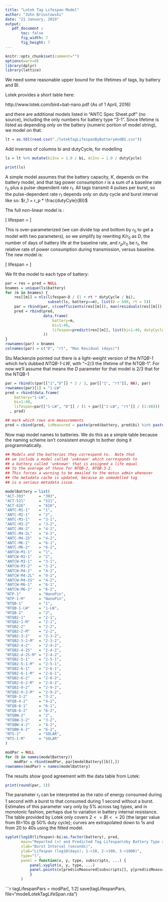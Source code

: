 ```yaml
---
title: "Lotek Tag Lifespan Model"
author: "John Brzustowski"
date: "21 January, 2019"
output:
   pdf_document :
       toc: false
       fig_width: 7
       fig_height: 7
---
```


```r
knitr::opts_chunk$set(comment="")
options(warn=0)
library(dplyr)
library(lattice)
```

We need some reasonable upper bound for the lifetimes of tags,
by battery and BI.

Lotek provides a short table here:

   http://www.lotek.com/bird+bat-nano.pdf  (As of 1 April, 2016)

and there are additional models listed in "ANTC Spec Sheet.pdf" (no
source), including the only numbers for battery type "3-1".  Since
lifetime is listed as depending only on the battery (numeric portion
of model string), we model on that.

```r
lt = as.tbl(read.csv("./lotekTagLifespanByBatteryAndBI.csv"))
```

Add inverses of columns bi and dutyCycle, for modelling

```r

ls = lt %>% mutate(biInv = 1.0 / bi, dcInv = 1.0 / dutyCycle)

print(ls)
```

A simple model assumes that the battery capacity, $K$, depends on the
battery model, and that tag power consumption $r$ is a sum of a baseline
rate $r_0$ plus a pulse-dependent rate $r_1$.  All tags transmit 4 pulses per burst,
so the pulse-dependent rate $r_1$ depends only on duty cycle and burst interval
like so:  $r_1 = r_p * \frac{dutyCyle}{BI}$

The full non-linear model is :

\[
lifespan = \frac{K}{r_0 + \frac{r_p * dutyCycle}{BI}}
\]

This is over-parameterized (we can divide top and bottom by $r_0$ to
get a model with two parameters), so we simplify by rewriting $K/r_0$
as $D$, the number of days of battery life at the baseline rate, and
$r_p / r_0$ be $r_t$, the relative rate of power consumption during
transmission, versus baseline.  The new model is:

\[
lifespan = \frac{D}{1 + \frac{r_t * dutyCycle}{BI}}
\]

We fit the model to each type of battery:

```r
par = res = pred = NULL
bnames = unique(ls$battery)
for (m in bnames) {
    res[[m]] = nls(lifespan~D / (1 + rt * dutyCycle / bi),
                   subset(ls, battery==m), list(D = 500, rt = 5))
    par = rbind(par, c(coefficients(res[[m]]), max(residuals(res[[m]]))))
    pred = rbind(pred,
                 data.frame(
                     battery=m,
                     bi=1:40,
                     lifespan=predict(res[[m]], list(bi=1:40, dutyCycle=1))
                 ))
}
rownames(par) = bnames
colnames(par) = c("D", "rt", "Max Residual (days)")
```

Stu Mackenzie pointed out there is a light-weight version of the *NTQB-1*
which he's dubbed *NTQB-1-LW*, with "~2/3 the lifetime of the NTQB-1".
For now we'll assume that means the $D$ parameter for that model is 2/3
that for the NTQB-1

```r
par = rbind(c(par[["1","D"]] * 2 / 3, par[["1", "rt"]], NA), par)
rownames(par)[1] = "1-LW"
pred = rbind(data.frame(
    battery="1-LW",
    bi=1:40,
    lifespan=par[["1-LW", "D"]] / (1 + par[["1-LW", "rt"]] / (1:40)))
  , pred)

## mark which rows are measurements
pred = cbind(pred, isMeasured = paste(pred$battery, pred$bi) %in% paste(lt$battery, lt$bi))
```

Now map model names to batteries.  We do this as a simple table
because the naming scheme isn't consistent enough to bother doing it
programmatically.

```r
## Models and the batteries they correspond to.  Note that
## we include a model called 'unknown' which corresponds to
## a battery called 'unknown' that is assigned a life equal
## to the average of those for NTQB-2, NTQB-3-2.
## This forces a warning to be emailed to the motus admin whenever
## the metadata cache is updated, because an unmodelled tag
## is a serious metadata issue.

modelBattery = list(
"ACT-393"      = "393",
"ACT-521"      = "521",
"ACT-626"      = "626",
"ANTC-M1-1"    = "1",
"ANTC-M2-1"    = "2",
"ANTC-M3-1"    = "3-1",
"ANTC-M3-2"    = "3-2",
"ANTC-M4-2"    = "4-2",
"ANTC-M4-2L"   = "4-2",
"ANTC-M4-2S"   = "4-2",
"ANTC-M6-1"    = "6-1",
"ANTC-M6-2"    = "6-2",
"ANTCW-M1-1"   = "1",
"ANTCW-M2-1"   = "2",
"ANTCW-M3-1"   = "3-1",
"ANTCW-M3-2"   = "3-2",
"ANTCW-M4-2"   = "4-2",
"ANTCW-M4-2L"  = "4-2",
"ANTCW-M4-2S"  = "4-2",
"ANTCW-M6-1"   = "6-1",
"ANTCW-M6-2"   = "6-2",
"NTP-1"        = "NanoPin",
"NTP-1-M"      = "NanoPin",
"NTQB-1"       = "1",
"NTQB-1-LW"    = "1-LW",
"NTQB-2"       = "2",
"NTQB2-1"      = "2-1",
"NTQB2-1-M"    = "2-1",
"NTQB2-2"      = "2-2",
"NTQB2-2-M"    = "2-2",
"NTQB2-3-2"    = "2-3-2",
"NTQB2-3-2-M"  = "2-3-2",
"NTQB2-4-2"    = "2-4-2",
"NTQB2-4-2S"   = "2-4-2",
"NTQB2-4-2S-M" = "2-4-2",
"NTQB2-5-1"    = "2-5-1",
"NTQB2-5-1-M"  = "2-5-1",
"NTQB2-6-1"    = "2-6-1",
"NTQB2-6-1-M"  = "2-6-1",
"NTQB2-6-2"    = "2-6-2",
"NTQB2-6-2-M"  = "2-6-2",
"NTQB2-9-2"    = "2-9-2",
"NTQB2-9-2-M"  = "2-9-2",
"NTQB-3-2"     = "3-2",
"NTQB-4-2"     = "4-2",
"NTQB-6-1"     = "6-1",
"NTQB-6-2"     = "6-2",
"NTQBW-2"      = "2",
"NTQBW-3-2"    = "3-2",
"NTQBW-4-2"    = "4-2",
"NTQBW-6-2"    = "6-2",
"NTS-1"        = "SOLAR",
"NTS-1-M"      = "SOLAR"
)

modPar = NULL
for (b in names(modelBattery))
    modPar = rbind(modPar, par[modelBattery[[b]],])
rownames(modPar) = names(modelBattery)
```

The results show good agreement with the data table from Lotek:

```r
print(round(par, 1))
```


The parameter $r_t$ can be interpreted as the ratio of energy consumed
during 1 second with a burst to that consumed during 1 second without
a burst.  Estimates of this parameter vary only by 5% across tag
types, and in monotonic fashion, perhaps due to variation in battery
internal resistance.  The table provided by Lotek only covers $2 <= BI
<= 20$ (the larger value from BI=10s @ 50% duty cycle); curves are extrapolated
down to 1s and from 20 to 40s using the fitted model.

```r
xyplot(log10(lifespan)~bi|as.factor(battery), pred,
       main="Reported (+) and Predicted Tag Lifespan\nby Battery Type and Burst Interval",
       xlab="Burst Interval (seconds)",
       ylab="Lifespan (log10(days); 1->10, 2->100, 3->1000)",
       type="l",
       panel = function(x, y, type, subscripts, ...) {
           panel.xyplot(x, y, type, ...)
           panel.points(x[pred$isMeasured[subscripts]], y[pred$isMeasured[subscripts]], pch="+", cex=2, col="black")
           }
       )
```

```r
tagLifespanPars = modPar[, 1:2]
save(tagLifespanPars, file="modelLotekTagLifeSpan.rda")
